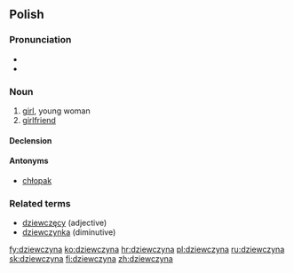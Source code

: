 ==Polish==
===Pronunciation===
* {{IPA|[ʥɛfˈt͡ʂɨna]|lang=pl}}
* {{audio|pl-dziewczyna.ogg|audio}}

===Noun===
{{infl|pl|noun|g=f}}

# [[girl]], young woman
# [[girlfriend]]

====Declension====
{{pl-decl-noun
|dziewczyna|dziewczyny
|dziewczyny|dziewczyn
|dziewczynie|dziewczynom
|dziewczynę|dziewczyny
|dziewczyną|dziewczynami
|dziewczynie|dziewczynach
|dziewczyno|dziewczyny
}}

====Antonyms====
* [[chłopak]]

===Related terms===
* [[dziewczęcy]] (adjective)
* [[dziewczynka]] (diminutive)

[[fy:dziewczyna]]
[[ko:dziewczyna]]
[[hr:dziewczyna]]
[[pl:dziewczyna]]
[[ru:dziewczyna]]
[[sk:dziewczyna]]
[[fi:dziewczyna]]
[[zh:dziewczyna]]